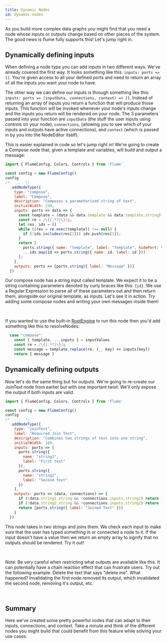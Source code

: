 ```yaml
---
title: Dynamic Nodes
id: dynamic-nodes
---
```



As you build more complex data graphs you might find that you need a node whose inputs or outputs change based on other pieces of the system. The good news is flume fully supports this! Let's jump right in.

## Dynamically defining inputs

When defining a node type you can add inputs in two different ways. We've already covered the first way. It looks something like this: `inputs: ports => []`. You're given access to all your defined ports and need to return an array of all the inputs you want your node to have.

The other way we can define our inputs is through something like this: `inputs: ports => (inputData, connections, context) => []`. Instead of returning an array of inputs you return a function that will produce those inputs. This function will be invoked whenever your node's inputs change and the inputs you return will be rendered on your node. The 3 parameters passed into your function are `inputData` (the stuff the user inputs using controls on your node), `connections`, (allowing you to see which of your inputs and outputs have active connections), and `context` (which is passed in by you into the NodeEditor itself).

This is easier explained in code so let's jump right in! We're going to create a Compose node that, given a template and variables, will build and output a message:

```js
import { FlumeConfig, Colors, Controls } from 'flume'

const config = new FlumeConfig()
config
/*  ...  */
  .addNodeType({
    type: "compose",
    label: "Compose",
    description: "Composes a parameterized string of text",
    initialWidth: 230,
    inputs: ports => data => {
      const template = (data && data.template && data.template.string) || "";
      const re = /\{(.*?)\}/g;
      let res, ids = []
      while ((res = re.exec(template)) !== null) {
        if (!ids.includes(res[1])) ids.push(res[1]);
      }
      return [
        ports.string({ name: "template", label: "Template", hidePort: true }),
        ...ids.map(id => ports.string({ name: id, label: id }))
      ];
    },
    outputs: ports => [ports.string({ label: "Message" })]
  })
```

Our compose node has a string input called template. We expect it to be a string containing parameters denoted by curly braces like this: `{id}`. We use a Regular Expression to parse all of these parameters out and then return them, alongside our original template, as inputs. Let's see it in action. Try adding some compose nodes and writing your own messages inside them!

<div style={{width: '100%', height: 600, color: "#000"}}>
  <ComposeExample />
</div>

<br/>

If you wanted to use the built-in [RootEngine](root-engine) to run this node then you'd add something like this to resolveNodes:

```js
  case "compose":
    const { template, ...inputs } = inputValues
    const re = /\{(.*?)\}/g
    const message = template.replace(re, (_, key) => inputs[key])
    return { message }
```

## Dynamically defining outputs

Now let's do the same thing but for outputs. We're going to re-create our JoinText node from earlier but with one important twist: We'll only expose the output if both inputs are valid.

```js
import { FlumeConfig, Colors, Controls } from 'flume'

const config = new FlumeConfig()
config
/*  ...  */
  .addNodeType({
    type: "joinText",
    label: "Required Join Text",
    description: "Combines two strings of text into one string",
    initialWidth: 160,
    inputs: ports => [
      ports.string({
        name: "string1",
        label: "First text"
      }),
      ports.string({
        name: "string2",
        label: "Second text"
      })
    ],
    outputs: ports => (data, connections) => {
      if (!data.string1.string && !connections.inputs.string1) return []
      if (!data.string2.string && !connections.inputs.string2) return []
      return [ports.string({ label: "Joined Text" })]
    }
  })
```

This node takes in two strings and joins them. We check each input to make sure that the user has typed something in or connected a node to it. If the input doesn't have a value then we return an empty array to signify that no outputs should be rendered. Try it out!

<div style={{width: '100%', height: 600, color: "#000"}}>
  <RequiredExample />
</div>

<br />

Note: Be very careful when restricting what outputs are available like this. It can potentially have a chain reaction effect that can frustrate users. Try out the following example. Delete the text that says "delete me". What happened? Invalidating the first node removed its output, which invalidated the second node, removing it's output, etc.

<div style={{width: '100%', height: 600, color: "#000"}}>
  <WarningExample />
</div>

<br />

## Summary

Here we've created some pretty powerful nodes that can adapt to their inputs, connections, and context. Take a minute and think of the different nodes you might build that could benefit from this feature while solving your use cases.
